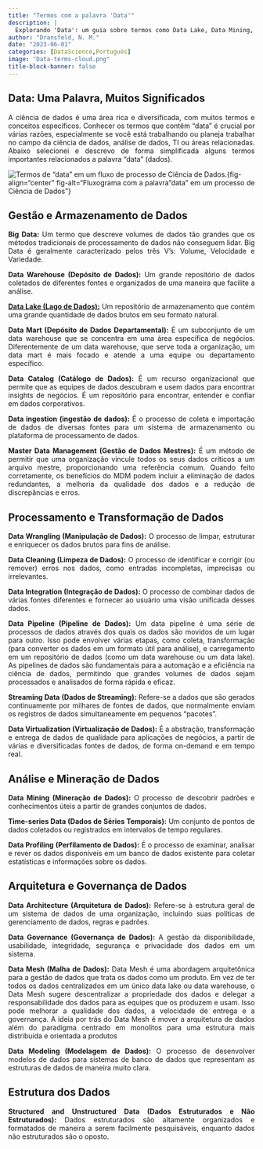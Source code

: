 ```yaml
---
title: "Termos com a palavra 'Data'"
description: |
  Explorando 'Data': um guia sobre termos como Data Lake, Data Mining, e Big Data.
author: "Dransfeld, N. M."
date: "2023-06-01"
categories: [DataScience,Português]
image: "Data-terms-cloud.png"
title-block-banner: false
---
```


## **Data: Uma Palavra, Muitos Significados**

::: {style="text-align: justify;"}
A ciência de dados é uma área rica e diversificada, com muitos termos e conceitos específicos. Conhecer os termos que contêm "data" é crucial por várias razões, especialmente se você está trabalhando ou planeja trabalhar no campo da ciência de dados, análise de dados, TI ou áreas relacionadas. Abaixo selecionei e descrevo de forma simplificada alguns termos importantes relacionados a palavra "data" (dados).

![Termos de "data" em um fluxo de processo de Ciência de Dados.[^1]](data-terms%202.png){fig-align="center" fig-alt="Fluxograma com a palavra "data" em um processo de Ciência de Dados"}

## Gestão e Armazenamento de Dados

**Big Data:** Um termo que descreve volumes de dados tão grandes que os métodos tradicionais de processamento de dados não conseguem lidar. Big Data é geralmente caracterizado pelos três V's: Volume, Velocidade e Variedade.

**Data Warehouse (Depósito de Dados):** Um grande repositório de dados coletados de diferentes fontes e organizados de uma maneira que facilite a análise.

[**Data Lake (Lago de Dados):**](https://nionmaron.com/posts/lambda-architecture-pt/) Um repositório de armazenamento que contém uma grande quantidade de dados brutos em seu formato natural.

**Data Mart (Depósito de Dados Departamental):** É um subconjunto de um data warehouse que se concentra em uma área específica de negócios. Diferentemente de um data warehouse, que serve toda a organização, um data mart é mais focado e atende a uma equipe ou departamento específico.

**Data Catalog (Catálogo de Dados):** É um recurso organizacional que permite que as equipes de dados descubram e usem dados para encontrar insights de negócios. É um repositório para encontrar, entender e confiar em dados corporativos.

**Data ingestion (ingestão de dados):** É o processo de coleta e importação de dados de diversas fontes para um sistema de armazenamento ou plataforma de processamento de dados.

**Master Data Management (Gestão de Dados Mestres):** É um método de permitir que uma organização vincule todos os seus dados críticos a um arquivo mestre, proporcionando uma referência comum. Quando feito corretamente, os benefícios do MDM podem incluir a eliminação de dados redundantes, a melhoria da qualidade dos dados e a redução de discrepâncias e erros.

## Processamento e Transformação de Dados

**Data Wrangling (Manipulação de Dados):** O processo de limpar, estruturar e enriquecer os dados brutos para fins de análise.

**Data Cleaning (Limpeza de Dados):** O processo de identificar e corrigir (ou remover) erros nos dados, como entradas incompletas, imprecisas ou irrelevantes.

**Data Integration (Integração de Dados):** O processo de combinar dados de várias fontes diferentes e fornecer ao usuário uma visão unificada desses dados.

**Data Pipeline (Pipeline de Dados):** Um data pipeline é uma série de processos de dados através dos quais os dados são movidos de um lugar para outro. Isso pode envolver várias etapas, como coleta, transformação (para converter os dados em um formato útil para análise), e carregamento em um repositório de dados (como um data warehouse ou um data lake). As pipelines de dados são fundamentais para a automação e a eficiência na ciência de dados, permitindo que grandes volumes de dados sejam processados e analisados de forma rápida e eficaz.

**Streaming Data (Dados de Streaming):** Refere-se a dados que são gerados continuamente por milhares de fontes de dados, que normalmente enviam os registros de dados simultaneamente em pequenos "pacotes".

**Data Virtualization (Virtualização de Dados):** É a abstração, transformação e entrega de dados de qualidade para aplicações de negócios, a partir de várias e diversificadas fontes de dados, de forma on-demand e em tempo real.

## Análise e Mineração de Dados

**Data Mining (Mineração de Dados):** O processo de descobrir padrões e conhecimentos úteis a partir de grandes conjuntos de dados.

**Time-series Data (Dados de Séries Temporais):** Um conjunto de pontos de dados coletados ou registrados em intervalos de tempo regulares.

**Data Profiling (Perfilamento de Dados):** É o processo de examinar, analisar e rever os dados disponíveis em um banco de dados existente para coletar estatísticas e informações sobre os dados.

## Arquitetura e Governança de Dados

**Data Architecture (Arquitetura de Dados):** Refere-se à estrutura geral de um sistema de dados de uma organização, incluindo suas políticas de gerenciamento de dados, regras e padrões.

**Data Governance (Governança de Dados):** A gestão da disponibilidade, usabilidade, integridade, segurança e privacidade dos dados em um sistema.

**Data Mesh (Malha de Dados):** Data Mesh é uma abordagem arquitetônica para a gestão de dados que trata os dados como um produto. Em vez de ter todos os dados centralizados em um único data lake ou data warehouse, o Data Mesh sugere descentralizar a propriedade dos dados e delegar a responsabilidade dos dados para as equipes que os produzem e usam. Isso pode melhorar a qualidade dos dados, a velocidade de entrega e a governança. A ideia por trás do Data Mesh é mover a arquitetura de dados além do paradigma centrado em monolitos para uma estrutura mais distribuída e orientada a produtos

**Data Modeling (Modelagem de Dados):** O processo de desenvolver modelos de dados para sistemas de banco de dados que representam as estruturas de dados de maneira muito clara.

## Estrutura dos Dados

**Structured and Unstructured Data (Dados Estruturados e Não Estruturados):** Dados estruturados são altamente organizados e formatados de maneira a serem facilmente pesquisáveis, enquanto dados não estruturados são o oposto.
:::

[^1]: É importante lembrar que muitos desses termos podem desempenhar um papel em várias etapas diferentes do processo de ciência de dados.

[^2]: É importante lembrar que muitos desses termos podem desempenhar um papel em várias etapas diferentes do processo de ciência de dados.
